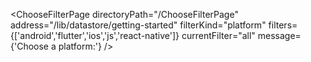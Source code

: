 


<ChooseFilterPage
    directoryPath="/ChooseFilterPage"
    address="/lib/datastore/getting-started"
    filterKind="platform"
    filters={['android','flutter','ios','js','react-native']}
    currentFilter="all"
    message={'Choose a platform:'}
/>
